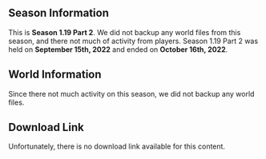 ## Season Information
This is **Season 1.19 Part 2**. We did not backup any world files from this season, and there not much of activity from players.
Season 1.19 Part 2 was held on **September 15th, 2022** and ended on **October 16th, 2022**.

## World Information
Since there not much activity on this season, we did not backup any world files.

## Download Link
Unfortunately, there is no download link available for this content.